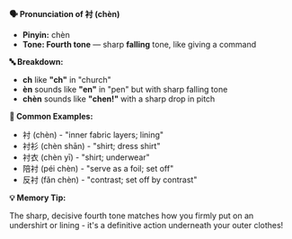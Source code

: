 **🗣️ Pronunciation of 衬 (chèn)**

- **Pinyin:** chèn
- **Tone: Fourth tone** — sharp **falling** tone, like giving a command

**🔤 Breakdown:**

- **ch** like **"ch"** in "church"
- **èn** sounds like **"en"** in "pen" but with sharp falling tone
- **chèn** sounds like **"chen!"** with a sharp drop in pitch

**📝 Common Examples:**

- 衬 (chèn) - "inner fabric layers; lining"
- 衬衫 (chèn shān) - "shirt; dress shirt"
- 衬衣 (chèn yī) - "shirt; underwear"
- 陪衬 (péi chèn) - "serve as a foil; set off"
- 反衬 (fǎn chèn) - "contrast; set off by contrast"

**💡 Memory Tip:**

The sharp, decisive fourth tone matches how you firmly put on an undershirt or lining - it's a
definitive action underneath your outer clothes!
